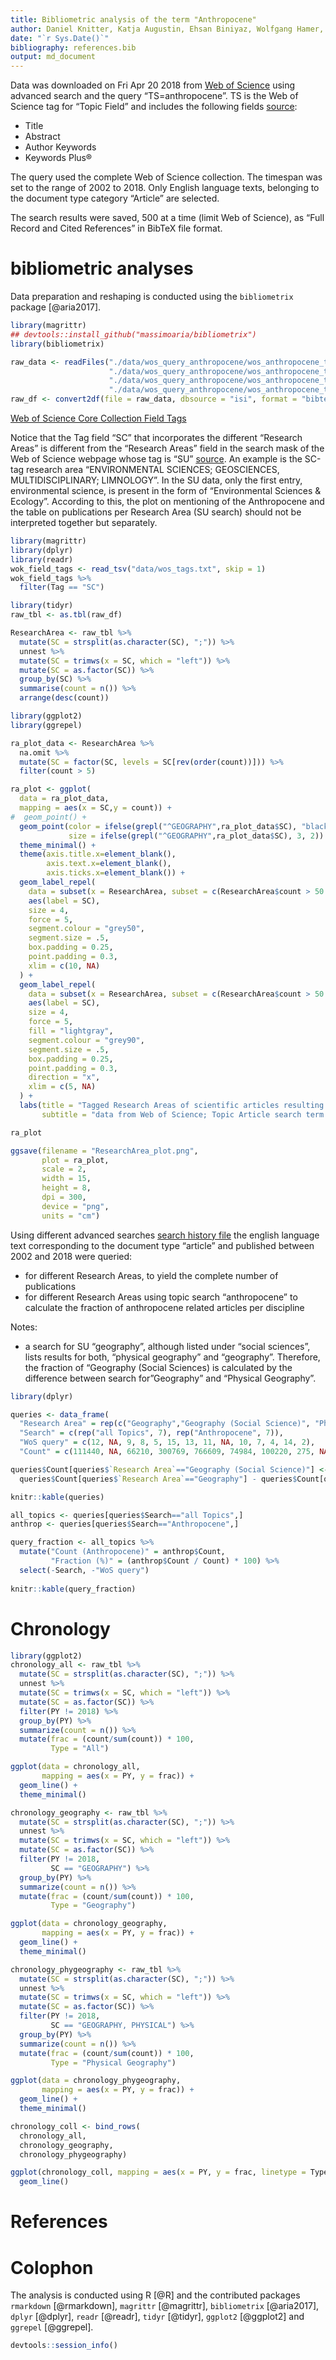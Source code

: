 ```yaml
---
title: Bibliometric analysis of the term "Anthropocene"
author: Daniel Knitter, Katja Augustin, Ehsan Biniyaz, Wolfgang Hamer, Michael Kuhwald, Malte Schwanebeck, Rainer Duttmann
date: "`r Sys.Date()`"
bibliography: references.bib
output: md_document
---
```


Data was downloaded on Fri Apr 20 2018 from [Web of Science](http://apps.webofknowledge.com/summary.do?product=WOS&search_mode=GeneralSearch&qid=1&SID=F2uyu8Tz33gg81ezRRV&page=) using advanced search and the query "TS=anthropocene". TS is the Web of Science tag for "Topic Field" and includes the following fields [source](https://images.webofknowledge.com/WOKRS528R15/help/WOS/hs_topic.html):

- Title
- Abstract
- Author Keywords
- Keywords Plus®

The query used the complete Web of Science collection. The timespan was set to the range of 2002 to 2018. Only English language texts, belonging to the document type category "Article" are selected.

The search results were saved, 500 at a time (limit Web of Science), as "Full Record and Cited References" in BibTeX file format. 

# bibliometric analyses

Data preparation and reshaping is conducted using the `bibliometrix` package [@aria2017]. 

```r
library(magrittr)
## devtools::install_github("massimoaria/bibliometrix")
library(bibliometrix)

raw_data <- readFiles("./data/wos_query_anthropocene/wos_anthropocene_topic_0001-500.bib", 
                      "./data/wos_query_anthropocene/wos_anthropocene_topic_0501-1000.bib",
                      "./data/wos_query_anthropocene/wos_anthropocene_topic_1001-1500.bib",
                      "./data/wos_query_anthropocene/wos_anthropocene_topic_1500-1610.bib")
raw_df <- convert2df(file = raw_data, dbsource = "isi", format = "bibtex")
```

[Web of Science Core Collection Field Tags](https://images.webofknowledge.com/images/help/WOS/hs_wos_fieldtags.html)

Notice that the Tag field "SC" that incorporates the different "Research Areas" is different from the "Research Areas" field in the search mask of the Web of Science webpage whose tag is "SU" [source](https://images.webofknowledge.com/WOKRS528R15/help/WOS/hp_research_areas_easca.html). An example is the SC-tag research area "ENVIRONMENTAL SCIENCES; GEOSCIENCES, MULTIDISCIPLINARY; LIMNOLOGY". In the SU data, only the first entry, environmental science, is present in the form of "Environmental Sciences & Ecology". According to this, the plot on mentioning of the Anthropocene and the table on publications per Research Area (SU search) should not be interpreted together but separately.  


```r
library(magrittr)
library(dplyr)
library(readr)
wok_field_tags <- read_tsv("data/wos_tags.txt", skip = 1)
wok_field_tags %>%
  filter(Tag == "SC")

library(tidyr)
raw_tbl <- as.tbl(raw_df)

ResearchArea <- raw_tbl %>%  
  mutate(SC = strsplit(as.character(SC), ";")) %>%  
  unnest %>%
  mutate(SC = trimws(x = SC, which = "left")) %>%  
  mutate(SC = as.factor(SC)) %>%
  group_by(SC) %>%
  summarise(count = n()) %>%
  arrange(desc(count))

library(ggplot2)
library(ggrepel)

ra_plot_data <- ResearchArea %>%
  na.omit %>%  
  mutate(SC = factor(SC, levels = SC[rev(order(count))])) %>%
  filter(count > 5)

ra_plot <- ggplot(
  data = ra_plot_data,
  mapping = aes(x = SC,y = count)) +
#  geom_point() +
  geom_point(color = ifelse(grepl("^GEOGRAPHY",ra_plot_data$SC), "black", "grey50"),
             size = ifelse(grepl("^GEOGRAPHY",ra_plot_data$SC), 3, 2)) + 
  theme_minimal() +  
  theme(axis.title.x=element_blank(),
        axis.text.x=element_blank(),
        axis.ticks.x=element_blank()) + 
  geom_label_repel(
    data = subset(x = ResearchArea, subset = c(ResearchArea$count > 50 & !grepl("^GEOGRAPHY",ResearchArea$SC))),
    aes(label = SC),
    size = 4,
    force = 5,
    segment.colour = "grey50",
    segment.size = .5,
    box.padding = 0.25,
    point.padding = 0.3,            
    xlim = c(10, NA)
  ) +
  geom_label_repel(
    data = subset(x = ResearchArea, subset = c(ResearchArea$count > 50 & grepl("^GEOGRAPHY",ResearchArea$SC))),
    aes(label = SC),
    size = 4,    
    force = 5,
    fill = "lightgray",
    segment.colour = "grey90",
    segment.size = .5,
    box.padding = 0.25,
    point.padding = 0.3,
    direction = "x",
    xlim = c(5, NA)
  ) + 
  labs(title = "Tagged Research Areas of scientific articles resulting from \"Anthropocene\" topic search",
       subtitle = "data from Web of Science; Topic Article search term fields are: Title, Abstract, Keywords; counts > 5 are shown")

ra_plot

ggsave(filename = "ResearchArea_plot.png",
       plot = ra_plot,
       scale = 2,
       width = 15,
       height = 8,
       dpi = 300,
       device = "png",
       units = "cm")
```

Using different advanced searches [search history file]("data/history.wos") the english language text corresponding to the document type "article" and published between 2002 and 2018 were queried:

- for different Research Areas, to yield the complete number of publications
- for different Research Areas using topic search "anthropocene" to calculate the fraction of anthropocene related articles per discipline

Notes:

- a search for SU "geography", although listed under "social sciences", lists results for both, "physical geography" and "geography". Therefore, the fraction of "Geography (Social Sciences) is calculated by the difference between search for "Geography" and "Physical Geography".

```r
library(dplyr)

queries <- data_frame(
  "Research Area" = rep(c("Geography","Geography (Social Science)", "Physical Geography","Geology","Environmental Sciences & Ecology","Sociology","Philosophy"), 2),
  "Search" = c(rep("all Topics", 7), rep("Anthropocene", 7)),
  "WoS query" = c(12, NA, 9, 8, 5, 15, 13, 11, NA, 10, 7, 4, 14, 2),
  "Count" = c(111440, NA, 66210, 300769, 766609, 74984, 100220, 275, NA, 147, 231, 476, 40, 78))

queries$Count[queries$`Research Area`=="Geography (Social Science)"] <-
  queries$Count[queries$`Research Area`=="Geography"] - queries$Count[queries$`Research Area`=="Physical Geography"]

knitr::kable(queries)

all_topics <- queries[queries$Search=="all Topics",]
anthrop <- queries[queries$Search=="Anthropocene",]

query_fraction <- all_topics %>%    
  mutate("Count (Anthropocene)" = anthrop$Count,
         "Fraction (%)" = (anthrop$Count / Count) * 100) %>%
  select(-Search, -"WoS query")
  
knitr::kable(query_fraction)
```

# Chronology

```r
library(ggplot2)
chronology_all <- raw_tbl %>%  
  mutate(SC = strsplit(as.character(SC), ";")) %>%  
  unnest %>%
  mutate(SC = trimws(x = SC, which = "left")) %>%  
  mutate(SC = as.factor(SC)) %>%
  filter(PY != 2018) %>%  
  group_by(PY) %>%
  summarize(count = n()) %>%
  mutate(frac = (count/sum(count)) * 100,
         Type = "All")

ggplot(data = chronology_all,
       mapping = aes(x = PY, y = frac)) +
  geom_line() +
  theme_minimal()

chronology_geography <- raw_tbl %>%  
  mutate(SC = strsplit(as.character(SC), ";")) %>%  
  unnest %>%
  mutate(SC = trimws(x = SC, which = "left")) %>%  
  mutate(SC = as.factor(SC)) %>%
  filter(PY != 2018,
         SC == "GEOGRAPHY") %>%  
  group_by(PY) %>%
  summarize(count = n()) %>%
  mutate(frac = (count/sum(count)) * 100,
         Type = "Geography")

ggplot(data = chronology_geography,
       mapping = aes(x = PY, y = frac)) +
  geom_line() +
  theme_minimal()

chronology_phygeography <- raw_tbl %>%  
  mutate(SC = strsplit(as.character(SC), ";")) %>%  
  unnest %>%
  mutate(SC = trimws(x = SC, which = "left")) %>%  
  mutate(SC = as.factor(SC)) %>%
  filter(PY != 2018,
         SC == "GEOGRAPHY, PHYSICAL") %>%  
  group_by(PY) %>%
  summarize(count = n()) %>%
  mutate(frac = (count/sum(count)) * 100,
         Type = "Physical Geography")

ggplot(data = chronology_phygeography,
       mapping = aes(x = PY, y = frac)) +
  geom_line() +
  theme_minimal()

chronology_coll <- bind_rows(
  chronology_all,
  chronology_geography,
  chronology_phygeography)

ggplot(chronology_coll, mapping = aes(x = PY, y = frac, linetype = Type)) +
  geom_line()
```


# References

<div id="refs"></div>

# Colophon

The analysis is conducted using R [@R] and the contributed packages `rmarkdown` [@rmarkdown], `magrittr` [@magrittr], `bibliometrix` [@aria2017], `dplyr` [@dplyr], `readr` [@readr], `tidyr`  [@tidyr], `ggplot2` [@ggplot2] and  `ggrepel` [@ggrepel].


```r
devtools::session_info()
```
